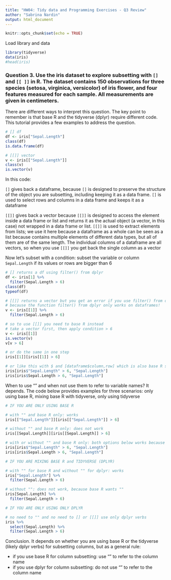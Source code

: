 ```yaml
---
title: "HW04: Tidy data and Programming Exercises - Q3 Review"
author: "Sabrina Nardin"
output: html_document
---
```


```r
knitr::opts_chunk$set(echo = TRUE)
```

Load library and data
```r
library(tidyverse)
data(iris)
#head(iris)
```

### Question 3. Use the iris dataset to explore subsetting with `[]` and `[[ ]]` in R. The dataset contains 150 observations for three species (setosa, virginica, versicolor) of iris flower, and four features measured for each sample. All measurements are given in centimeters.

There are different ways to interpret this question. The key point to remember is that base R and the tidyverse (dplyr) require different code. This tutorial provides a few examples to address the question.

```r
# [] df
df <- iris["Sepal.Length"]
class(df)
is.data.frame(df)

# [[]] vector
v <- iris[["Sepal.Length"]]
class(v)
is.vector(v)
```

In this code:

`[]` gives back a dataframe, because `[]` is designed to preserve the structure of the object you are subsetting, including keeping it as a data frame. 
`[]` is used to select rows and columns in a data frame and keeps it as a dataframe

`[[]]` gives back a vector because `[[]]` is designed to access the element inside a data frame or list and returns it as the actual object (a vector, in this case) not wrapped in a data frame or list.
`[[]]` is used to extract elements from lists; we use it here because a dataframe as a whole can be seen as a list because contains multiple elements of different data types, but all of them are of the same length. The individual columns of a dataframe are all vectors, so when you use `[[]]` you get back the single column as a vector 

Now let's subset with a condition: subset the variable or column `Sepal.Length` if its values or rows are bigger than 6

```r
# [] returns a df using filter() from dplyr
df <- iris[1] %>%
  filter(Sepal.Length > 6) 
class(df)
typeof(df)

# [[]] returns a vector but you get an error if you use filter() from dplyr
# because the function filter() from dplyr only works on dataframes!
v <- iris[[1]] %>%
  filter(Sepal.Length > 6) 

# so to use [[]] you need to base R instead
# take a vector first, then apply condition > 6
v <- iris[[1]]
is.vector(v)
v[v > 6]

# or do the same in one step
iris[[1]][iris[[1]] > 6]

# or like this with $ and [dataframe$column,row] which is also base R syntax
iris[iris$"Sepal.Length" > 6, "Sepal.Length"]
iris[iris$Sepal.Length > 6, "Sepal.Length"]
```

When to use "" and when not use them to refer to variable names? It depends. The code below provides examples for three scenarios: only using base R, mixing base R with tidyverse, only using tidyverse 

```r
# IF YOU ARE ONLY USING BASE R

# with "" and base R only: works
iris[["Sepal.Length"]][iris[["Sepal.Length"]] > 6]

# without "" and base R only: does not work 
iris[[Sepal.Length]][iris[[Sepal.Length]] > 6]

# with or without "" and base R only: both options below works because the $ operator accepts both
iris[iris$"Sepal.Length" > 6, "Sepal.Length"]
iris[iris$Sepal.Length > 6, "Sepal.Length"]
```

```r
# IF YOU ARE MIXING BASE R and TIDYVERSE (DPLYR)

# with "" for base R and without "" for dplyr: works
iris["Sepal.Length"] %>%
  filter(Sepal.Length > 6) 

# without "": does not work, because base R wants ""
iris[Sepal.Length] %>%
  filter(Sepal.Length > 6)
```

```r
# IF YOU ARE ONLY USING ONLY DPLYR 

# no need to "" and no need to [] or [[]] use only dplyr verbs
iris %>%
  select(Sepal.Length) %>%
  filter(Sepal.Length > 6)
```

Conclusion. It depends on whether you are using base R or the tidyverse (likely dplyr verbs) for subsetting columns, but as a general rule:

* if you use base R for column subsetting: use "" to refer to the column name 
* if you use dplyr for column subsetting: do not use "" to refer to the column name
